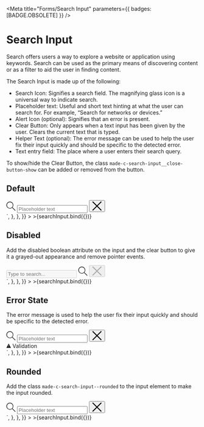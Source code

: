 
<Meta title="Forms/Search Input" parameters={{ badges: [BADGE.OBSOLETE] }} />


# Search Input

Search offers users a way to explore a website or application using keywords. Search can be used as the primary means of discovering content or as a filter to aid the user in finding content.

The Search Input is made up of the following:

- Search Icon: Signifies a search field. The magnifying glass icon is a universal way to indicate search.
- Placeholder text: Useful and short text hinting at what the user can search for. For example, “Search for networks or devices.”
- Alert Icon (optional): Signifies that an error is present. 
- Clear Button: Only appears when a text input has been given by the user. Clears the current text that is typed.
- Helper Text (optional): The error message can be used to help the user fix their input quickly and should be specific to the detected error.
- Text entry field: The place where a user enters their search query.

To show/hide the Clear Button, the class `made-c-search-input__close-button-show` can be added or removed from the button.

## Default

<Canvas>
  <Story
    name="Default"
    argTypes={{
      placeholder: {
        name: "Placeholder",
      },
      state: {
        name: "State",
        control: {
          type: "radio",
          options: ["default", "disabled", "error"],
        },
      },
      validationText: {
        name: "Validation Text",
      },
      rounded : {
        name: "Rounded Corners"
      }
    }}
    args={{
      name: "default",
      value: "",
      placeholder: "Type to search...",
      state: "default",
      validationText: "Validation",
      rounded: false,
    }}
    parameters={{
      controls: {
        exclude: ["name", "value"],
      },
      docs: {
        source: {
          code: `
<div class="made-c-form__element">
  <div class="made-c-search-input__wrapper">
    <svg
      width="24"
      height="24"
      viewBox="0 0 24 24"
      xmlns="http://www.w3.org/2000/svg"
      class="made-c-search-input__search-icon"
    >
      <title>search</title>
      <path
        d="M9.083 0a9.083 9.083 0 016.936 14.948L24 22.93 22.93 24l-7.982-7.981A9.083 9.083 0 119.083 0zm.093 1.412a7.765 7.765 0 100 15.53 7.765 7.765 0 000-15.53z"
        fill="currentColor"
        fill-rule="evenodd"
      />
    </svg>
    <input
      type="text"
      id="default"
      name="default"
      class="made-c-search-input made-u-margin-bottom-2-x"
      placeholder="Placeholder text"
    />
    <button type="button" class="made-c-search-input__close-button">
      <svg
        xmlns="http://www.w3.org/2000/svg"
        width="26"
        height="25"
        viewBox="0 0 26 25"
        className="made-c-search-input__close-button-icon"
      >
        <title>close</title>
        <path
          d="M23.585.146l1.768 1.768-10.586 10.585 10.586 10.585-1.768 1.768L13 14.266 2.415 24.852.647 23.084 11.233 12.5.647 1.914 2.415.146 13 10.732 23.585.146z"
          fill="currentColor"
          fill-rule="evenodd"
        />
      </svg>
    </button>
  </div>
</div>
`,
        },
      },
    }}
  >
    >{searchInput.bind({})}
  </Story>
</Canvas>

## Disabled

Add the disabled boolean attribute on the input and the clear button to give it a grayed-out appearance and remove pointer events.

<Canvas>
  <Story
    name="Disabled State"
    argTypes={{
      placeholder: {
        name: "Placeholder",
      },
      state: {
        name: "State",
        control: {
          type: "radio",
          options: ["default", "disabled", "error"],
        },
      },
      validationText: {
        name: "Validation Text",
      },
      rounded : {
        name: "Rounded Corners"
      }
    }}
    args={{
      name: "disabled-state",
      value: "",
      placeholder: "Type to search...",
      state: "disabled",
      validationText: "Validation",
      rounded: false,
    }}
    parameters={{
      controls: {
        exclude: ["name", "value"],
      },
      docs: {
        source: {
          code: `
<div class="made-c-form__element">
  <div class="made-c-search-input__wrapper">
    <input
      type="text"
      id="default"
      name="default"
      class="made-c-search-input made-u-margin-bottom-2-x"
      placeholder="Type to search..."
      disabled
    />
    <svg
      width="24"
      height="24"
      viewBox="0 0 24 24"
      xmlns="http://www.w3.org/2000/svg"
      class="made-c-search-input__search-icon"
    >
      <title>search</title>
      <path
        d="M9.083 0a9.083 9.083 0 016.936 14.948L24 22.93 22.93 24l-7.982-7.981A9.083 9.083 0 119.083 0zm.093 1.412a7.765 7.765 0 100 15.53 7.765 7.765 0 000-15.53z"
        fill="currentColor"
        fill-rule="evenodd"
      />
    </svg>
    <button type="button" class="made-c-search-input__close-button" disabled>
      <svg
        xmlns="http://www.w3.org/2000/svg"
        width="26"
        height="25"
        viewBox="0 0 26 25"
        className="made-c-search-input__close-button-icon"
      >
        <title>close</title>
        <path
          d="M23.585.146l1.768 1.768-10.586 10.585 10.586 10.585-1.768 1.768L13 14.266 2.415 24.852.647 23.084 11.233 12.5.647 1.914 2.415.146 13 10.732 23.585.146z"
          fill="currentColor"
          fill-rule="evenodd"
        />
      </svg>
    </button>
  </div>
</div>
`,
        },
      },
    }}
  >
    >{searchInput.bind({})}
  </Story>
</Canvas>

## Error State

The error message is used to help the user fix their input quickly and should be specific to the detected error.

<Canvas>
  <Story
    name="Error State"
    argTypes={{
      placeholder: {
        name: "Placeholder",
      },
      state: {
        name: "State",
        control: {
          type: "radio",
          options: ["default", "disabled", "error"],
        },
      },
      validationText: {
        name: "Validation Text",
      },
      rounded : {
        name: "Rounded Corners"
      }
    }}
    args={{
      name: "error-state",
      value: "",
      placeholder: "Type to search...",
      state: "error",
      validationText: "Validation",
      rounded: false,
    }}
    parameters={{
      controls: {
        exclude: ["name", "value"],
      },
      docs: {
        source: {
          code: `
<div class="made-c-form__element">
  <div class="made-c-search-input__wrapper">
    <svg
      width="24"
      height="24"
      viewBox="0 0 24 24"
      xmlns="http://www.w3.org/2000/svg"
      class="made-c-search-input__search-icon"
    >
      <title>search</title>
      <path
        d="M9.083 0a9.083 9.083 0 016.936 14.948L24 22.93 22.93 24l-7.982-7.981A9.083 9.083 0 119.083 0zm.093 1.412a7.765 7.765 0 100 15.53 7.765 7.765 0 000-15.53z"
        fill="currentColor"
        fill-rule="evenodd"
      />
    </svg>
    <input
      type="text"
      id="default"
      name="default"
      class="made-c-search-input made-u-margin-bottom-2-x made-c-search-input--error"
      placeholder="Placeholder text"
    />
    <button type="button" class="made-c-search-input__close-button">
      <svg
        xmlns="http://www.w3.org/2000/svg"
        width="26"
        height="25"
        viewBox="0 0 26 25"
        className="made-c-search-input__close-button-icon"
      >
        <title>close</title>
        <path
          d="M23.585.146l1.768 1.768-10.586 10.585 10.586 10.585-1.768 1.768L13 14.266 2.415 24.852.647 23.084 11.233 12.5.647 1.914 2.415.146 13 10.732 23.585.146z"
          fill="currentColor"
          fill-rule="evenodd"
        />
      </svg>
    </button>
  </div>
  <div
    class="made-c-form__validation--error made-c-form__validation--search-input"
  >
    <svg
      width="12"
      height="12"
      viewBox="0 0 24 23"
      xmlns="http://www.w3.org/2000/svg"
      class="made-u-margin-right-1-x"
    >
      <title>exclamation mark in a triangle - solid fill</title>
      <path
        d="M11.967 17.003c.617 0 1.012.465 1.012 1.109 0 .626-.395 1.11-1.012 1.11-.602 0-1.013-.484-1.013-1.11 0-.644.43-1.11 1.013-1.11zm.824-10.038l-.24 8.588h-1.167l-.241-8.588h1.648zM24 22.8H0L12 0l12 22.8z"
        fill="currentColor"
        fill-rule="evenodd"
      ></path>
    </svg>
    Validation
  </div>
</div>
`,
        },
      },
    }}
  >
    >{searchInput.bind({})}
  </Story>
</Canvas>

## Rounded

Add the class `made-c-search-input--rounded` to the input element to make the input rounded.

<Canvas>
  <Story
    name="Rounded"
    argTypes={{
      placeholder: {
        name: "Placeholder",
      },
      state: {
        name: "State",
        control: {
          type: "radio",
          options: ["default", "disabled", "error"],
        },
      },
      validationText: {
        name: "Validation Text",
      },
      rounded : {
        name: "Rounded Corners"
      }
    }}
    args={{
      name: "rounded",
      value: "",
      placeholder: "Type to search...",
      state: "default",
      validationText: "Validation",
      rounded: true,
    }}
    parameters={{
      controls: {
        exclude: ["name", "value"],
      },
      docs: {
        source: {
          code: `
<div class="made-c-form__element">
  <div class="made-c-search-input__wrapper">
    <svg
      width="24"
      height="24"
      viewBox="0 0 24 24"
      xmlns="http://www.w3.org/2000/svg"
      class="made-c-search-input__search-icon"
    >
      <title>search</title>
      <path
        d="M9.083 0a9.083 9.083 0 016.936 14.948L24 22.93 22.93 24l-7.982-7.981A9.083 9.083 0 119.083 0zm.093 1.412a7.765 7.765 0 100 15.53 7.765 7.765 0 000-15.53z"
        fill="currentColor"
        fill-rule="evenodd"
      />
    </svg>
    <input
      type="text"
      id="default"
      name="default"
      class="made-c-search-input made-c-search-input--rounded made-u-margin-bottom-2-x"
      placeholder="Placeholder text"
    />
    <button type="button" class="made-c-search-input__close-button">
      <svg
        xmlns="http://www.w3.org/2000/svg"
        width="26"
        height="25"
        viewBox="0 0 26 25"
        className="made-c-search-input__close-button-icon"
      >
        <title>close</title>
        <path
          d="M23.585.146l1.768 1.768-10.586 10.585 10.586 10.585-1.768 1.768L13 14.266 2.415 24.852.647 23.084 11.233 12.5.647 1.914 2.415.146 13 10.732 23.585.146z"
          fill="currentColor"
          fill-rule="evenodd"
        />
      </svg>
    </button>
  </div>
</div>
`,
        },
      },
    }}
  >
    >{searchInput.bind({})}
  </Story>
</Canvas>
